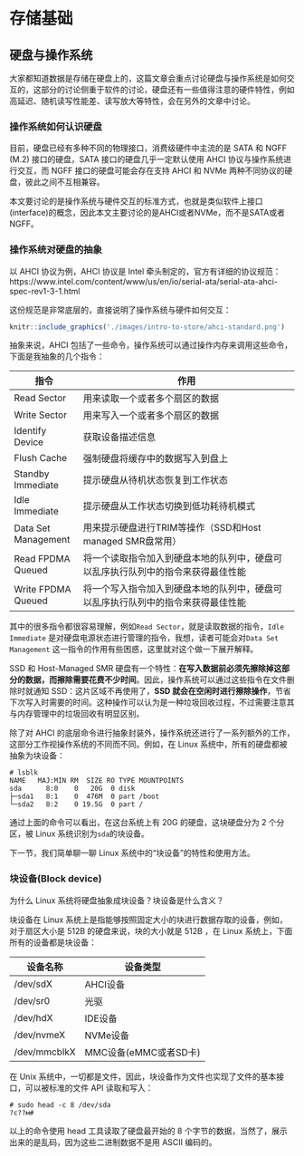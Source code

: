 \newpage{}

# 存储基础 {#intro-to-store}

## 硬盘与操作系统 {#harddrives-and-os}

大家都知道数据是存储在硬盘上的，这篇文章会重点讨论硬盘与操作系统是如何交互的，这部分的讨论侧重于软件的讨论，硬盘还有一些值得注意的硬件特性，例如高延迟、随机读写性能差、读写放大等特性，会在另外的文章中讨论。

### 操作系统如何认识硬盘 {#how-os-recongize-hdds}

目前，硬盘已经有多种不同的物理接口，消费级硬件中主流的是 SATA 和 NGFF (M.2) 接口的硬盘，SATA 接口的硬盘几乎一定默认使用 AHCI 协议与操作系统进行交互，而 NGFF 接口的硬盘可能会存在支持 AHCI 和 NVMe 两种不同协议的硬盘，彼此之间不互相兼容。

本文要讨论的是操作系统与硬件交互的标准方式，也就是类似软件上接口(interface)的概念，因此本文主要讨论的是AHCI或者NVMe，而不是SATA或者NGFF。

### 操作系统对硬盘的抽象 {#abstraction-of-hdds}

以 AHCI 协议为例，AHCI 协议是 Intel 牵头制定的，官方有详细的协议规范： https://www.intel.com/content/www/us/en/io/serial-ata/serial-ata-ahci-spec-rev1-3-1.html

这份规范是非常底层的，直接说明了操作系统与硬件如何交互：

```r
knitr::include_graphics('./images/intro-to-store/ahci-standard.png')
```

抽象来说，AHCI 包括了一些命令，操作系统可以通过操作内存来调用这些命令，下面是我抽象的几个指令：

| 指令                | 作用                                                         |
| ------------------- | ------------------------------------------------------------ |
| Read Sector         | 用来读取一个或者多个扇区的数据                               |
| Write Sector        | 用来写入一个或者多个扇区的数据                               |
| Identify Device     | 获取设备描述信息                                             |
| Flush Cache         | 强制硬盘将缓存中的数据写入到盘上                             |
| Standby Immediate   | 提示硬盘从待机状态恢复到工作状态                             |
| Idle Immediate      | 提示硬盘从工作状态切换到低功耗待机模式                       |
| Data Set Management | 用来提示硬盘进行TRIM等操作（SSD和Host managed SMR盘常用）    |
| Read FPDMA Queued   | 将一个读取指令加入到硬盘本地的队列中，硬盘可以乱序执行队列中的指令来获得最佳性能 |
| Write FPDMA Queued  | 将一个写入指令加入到硬盘本地的队列中，硬盘可以乱序执行队列中的指令来获得最佳性能 |

其中的很多指令都很容易理解，例如`Read Sector`，就是读取数据的指令，`Idle Immediate` 是对硬盘电源状态进行管理的指令，我想，读者可能会对`Data Set Management` 这一指令的作用有些困惑，这里就对这个做一下展开解释。

SSD 和 Host-Managed SMR 硬盘有一个特性：**在写入数据前必须先擦除掉这部分的数据，而擦除需要花费不少时间**。因此，操作系统可以通过这些指令在文件删除时就通知 SSD：这片区域不再使用了，**SSD 就会在空闲时进行擦除操作**，节省下次写入时需要的时间。这种操作可以认为是一种垃圾回收过程，不过需要注意其与内存管理中的垃圾回收有明显区别。

除了对 AHCI 的底层命令进行抽象封装外，操作系统还进行了一系列额外的工作，这部分工作视操作系统的不同而不同。例如，在 Linux 系统中，所有的硬盘都被抽象为块设备：

```COBOL
# lsblk
NAME   MAJ:MIN RM  SIZE RO TYPE MOUNTPOINTS
sda      8:0    0   20G  0 disk 
├─sda1   8:1    0  476M  0 part /boot
└─sda2   8:2    0 19.5G  0 part /
```

通过上面的命令可以看出，在这台系统上有 20G 的硬盘，这块硬盘分为 2 个分区，被 Linux 系统识别为`sda`的块设备。

下一节，我们简单聊一聊 Linux 系统中的“块设备”的特性和使用方法。

### 块设备(Block device) {#block-device}

为什么 Linux 系统将硬盘抽象成块设备？块设备是什么含义？

块设备在 Linux 系统上是指能够按照固定大小的块进行数据存取的设备，例如，对于扇区大小是 512B 的硬盘来说，块的大小就是 512B ，在 Linux 系统上，下面所有的设备都是块设备：

| 设备名称     | 设备类型              |
| ------------ | --------------------- |
| /dev/sdX     | AHCI设备              |
| /dev/sr0     | 光驱                  |
| /dev/hdX     | IDE设备               |
| /dev/nvmeX   | NVMe设备              |
| /dev/mmcblkX | MMC设备(eMMC或者SD卡) |

在 Unix 系统中，一切都是文件，因此，块设备作为文件也实现了文件的基本接口，可以被标准的文件 API 读取和写入：

```COBOL
# sudo head -c 8 /dev/sda
?c??м#                             
```

以上的命令使用 head 工具读取了硬盘最开始的 8 个字节的数据，当然了，展示出来的是乱码，因为这些二进制数据不是用 ASCII 编码的。

